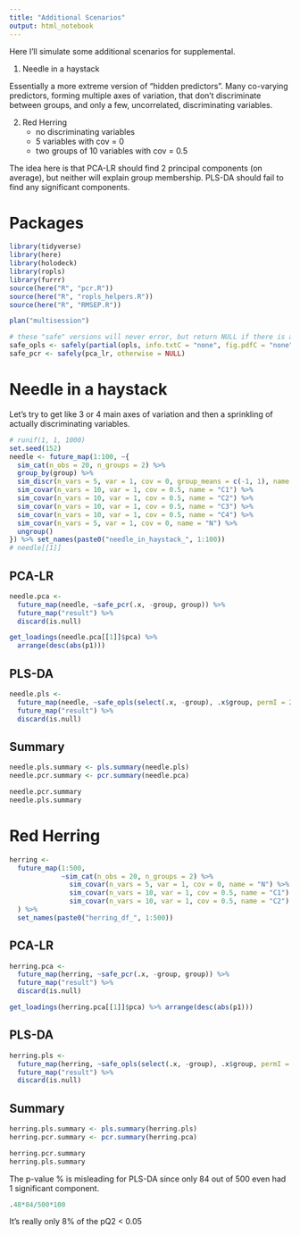 ```yaml
---
title: "Additional Scenarios"
output: html_notebook
---
```


Here I'll simulate some additional scenarios for supplemental.

1. Needle in a haystack

Essentially a more extreme version of "hidden predictors". Many co-varying predictors, forming multiple axes of variation, that don't discriminate between groups, and only a few, uncorrelated, discriminating variables.

2. Red Herring
    - no discriminating variables
    - 5 variables with cov = 0
    - two groups of 10 variables with cov = 0.5
    
The idea here is that PCA-LR should find 2 principal components (on average), but neither will explain group membership.  PLS-DA should fail to find any significant components.

# Packages

```r
library(tidyverse)
library(here)
library(holodeck)
library(ropls)
library(furrr)
source(here("R", "pcr.R"))
source(here("R", "ropls_helpers.R"))
source(here("R", "RMSEP.R"))
```

```r
plan("multisession")
```

```r
# these "safe" versions will never error, but return NULL if there is an error instead.
safe_opls <- safely(partial(opls, info.txtC = "none", fig.pdfC = "none"), otherwise = NULL)
safe_pcr <- safely(pca_lr, otherwise = NULL)
```

# Needle in a haystack

Let's try to get like 3 or 4 main axes of variation and then a sprinkling of actually discriminating variables.

```r
# runif(1, 1, 1000)
set.seed(152)
needle <- future_map(1:100, ~{
  sim_cat(n_obs = 20, n_groups = 2) %>% 
  group_by(group) %>% 
  sim_discr(n_vars = 5, var = 1, cov = 0, group_means = c(-1, 1), name = "D") %>% 
  sim_covar(n_vars = 10, var = 1, cov = 0.5, name = "C1") %>% 
  sim_covar(n_vars = 10, var = 1, cov = 0.5, name = "C2") %>% 
  sim_covar(n_vars = 10, var = 1, cov = 0.5, name = "C3") %>% 
  sim_covar(n_vars = 10, var = 1, cov = 0.5, name = "C4") %>% 
  sim_covar(n_vars = 5, var = 1, cov = 0, name = "N") %>% 
  ungroup()
}) %>% set_names(paste0("needle_in_haystack_", 1:100))
# needle[[1]]
```


## PCA-LR

```r
needle.pca <- 
  future_map(needle, ~safe_pcr(.x, -group, group)) %>%
  future_map("result") %>%
  discard(is.null)

get_loadings(needle.pca[[1]]$pca) %>%
  arrange(desc(abs(p1)))
```

## PLS-DA

```r
needle.pls <-
  future_map(needle, ~safe_opls(select(.x, -group), .x$group, permI = 200)) %>%
  future_map("result") %>%
  discard(is.null)
```

## Summary

```r
needle.pls.summary <- pls.summary(needle.pls)
needle.pcr.summary <- pcr.summary(needle.pca)
```

```r
needle.pcr.summary
needle.pls.summary
```

# Red Herring


```r
herring <- 
  future_map(1:500,
             ~sim_cat(n_obs = 20, n_groups = 2) %>% 
               sim_covar(n_vars = 5, var = 1, cov = 0, name = "N") %>% 
               sim_covar(n_vars = 10, var = 1, cov = 0.5, name = "C1") %>% 
               sim_covar(n_vars = 10, var = 1, cov = 0.5, name = "C2")
  ) %>% 
  set_names(paste0("herring_df_", 1:500))
```

## PCA-LR

```r
herring.pca <- 
  future_map(herring, ~safe_pcr(.x, -group, group)) %>% 
  future_map("result") %>%
  discard(is.null)

get_loadings(herring.pca[[1]]$pca) %>% arrange(desc(abs(p1)))
```

## PLS-DA

```r
herring.pls <-
  future_map(herring, ~safe_opls(select(.x, -group), .x$group, permI = 200)) %>%
  future_map("result") %>%
  discard(is.null)
```

## Summary

```r
herring.pls.summary <- pls.summary(herring.pls)
herring.pcr.summary <- pcr.summary(herring.pca)
```

```r
herring.pcr.summary
herring.pls.summary
```

The p-value % is misleading for PLS-DA since only 84 out of 500 even had 1 significant component.

```r
.48*84/500*100
```

It's really only 8% of the pQ2 < 0.05
